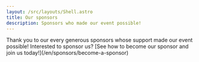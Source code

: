 ```yaml
---
layout: /src/layouts/Shell.astro
title: Our sponsors
description: Sponsors who made our event possible!
---
```


<Strip>
Thank you to our every generous sponsors whose support made our event possible!
Interested to sponsor us? [See how to become our sponsor and join us today!](/en/sponsors/become-a-sponsor)
</Strip>
<Sponsors/>
